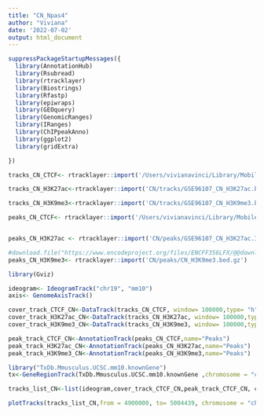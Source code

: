 ```yaml
---
title: "CN_Npas4"
author: "Viviana"
date: '2022-07-02'
output: html_document
---
```



```r
suppressPackageStartupMessages({
  library(AnnotationHub)
  library(Rsubread)
  library(rtracklayer)
  library(Biostrings)
  library(Rfastp)
  library(epiwraps)
  library(GEOquery)
  library(GenomicRanges)
  library(IRanges)
  library(ChIPpeakAnno)
  library(ggplot2)
  library(gridExtra)

})

```


```r

tracks_CN_CTCF<- rtracklayer::import('/Users/vivianavinci/Library/Mobile Documents/com~apple~CloudDocs/Desktop/_ETH/SP 2022/BIOINFORMATICS/Project /CN/tracks/GSE96107_CN_CTCF.bw')

tracks_CN_H3K27ac<-rtracklayer::import('CN/tracks/GSE96107_CN_H3K27ac.bw')

tracks_CN_H3K9me3<-rtracklayer::import('CN/tracks/GSE96107_CN_H3K9me3.bw')

peaks_CN_CTCF<- rtracklayer::import('/Users/vivianavinci/Library/Mobile Documents/com~apple~CloudDocs/Desktop/_ETH/SP 2022/BIOINFORMATICS/Project /CN/peaks/GSE96107_CN_CTCF.IDR0.05.filt.narrowPeak')


peaks_CN_H3K27ac <- rtracklayer::import('CN/peaks/GSE96107_CN_H3K27ac.IDR0.05.filt.narrowPeak')

#download.file("https://www.encodeproject.org/files/ENCFF356LFX/@@download/ENCFF356LFX.bed.gz" , dest="CN/peaks/CN_H3K9me3.bed.gz")
peaks_CN_H3K9me3<- rtracklayer::import('CN/peaks/CN_H3K9me3.bed.gz')

```



```r
library(Gviz)

ideogram<- IdeogramTrack("chr19", "mm10")
axis<- GenomeAxisTrack()

cover_track_CTCF_CN<-DataTrack(tracks_CN_CTCF, window= 100000,type= "h", name="CTCF", col="blue", ylim = c(0,4))
cover_track_H3K27ac_CN<-DataTrack(tracks_CN_H3K27ac, window= 100000,type= "h", name="H3K27ac", col="purple", ylim = c(0,4))
cover_track_H3K9me3_CN<-DataTrack(tracks_CN_H3K9me3, window= 100000,type= "h", name="H3K9me3", col="pink", ylim = c(0,4) )

peak_track_CTCF_CN<-AnnotationTrack(peaks_CN_CTCF,name="Peaks")
peak_track_H3K27ac_CN<-AnnotationTrack(peaks_CN_H3K27ac,name="Peaks")
peak_track_H3K9me3_CN<-AnnotationTrack(peaks_CN_H3K9me3,name="Peaks")

library("TxDb.Mmusculus.UCSC.mm10.knownGene")
tx<-GeneRegionTrack(TxDb.Mmusculus.UCSC.mm10.knownGene ,chromosome = "chr19",start  = 4900000, end= 5004439, name="Genes")

tracks_list_CN<-list(ideogram,cover_track_CTCF_CN,peak_track_CTCF_CN, cover_track_H3K27ac_CN, peak_track_H3K27ac_CN, cover_track_H3K9me3_CN,peak_track_H3K9me3_CN, tx, axis)
```


```r

plotTracks(tracks_list_CN,from = 4900000, to= 5004439, chromosome = "chr19",main= "ChipSeq around Npas4 in Cortical Neurons",cex.main=1.5)
```